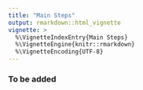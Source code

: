 ```yaml
---
title: "Main Steps"
output: rmarkdown::html_vignette
vignette: >
  %\VignetteIndexEntry{Main Steps}
  %\VignetteEngine{knitr::rmarkdown}
  %\VignetteEncoding{UTF-8}
---
```


### To be added

